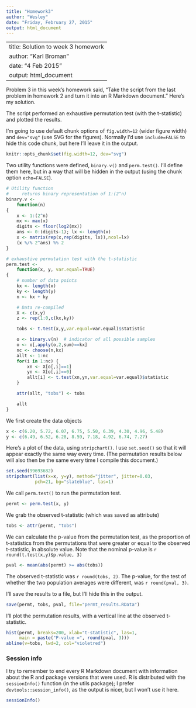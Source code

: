 ```yaml
---
title: "Homework3"
author: "Wesley"
date: "Friday, February 27, 2015"
output: html_document
---
```


---
title: Solution to week 3 homework
author: "Karl Broman"
date: "4 Feb 2015"
output: html_document
---

Problem 3 in this week's homework said, "Take the script from the last
problem in homework 2 and turn it into an R Markdown document." Here's
my solution.

The script performed an exhaustive permutation test
(with the t-statistic) and plotted the results.

I'm going to use default chunk options of `fig.width=12` (wider figure
width) and `dev="svg"` (use SVG for the figures). Normally I'd use
`include=FALSE` to hide this code chunk, but here I'll leave it in the
output.

```r
knitr::opts_chunk$set(fig.width=12, dev="svg")
```

Two utility functions were defined, `binary.v()` and
`perm.test()`. I'll define them here, but in a way that will be hidden
in the output (using the chunk option `echo=FALSE`).

```r
# Utility function
#     returns binary representation of 1:(2^n)
binary.v <-
    function(n)
{
    x <- 1:(2^n)
    mx <- max(x)
    digits <- floor(log2(mx))
    ans <- 0:(digits-1); lx <- length(x)
    x <- matrix(rep(x,rep(digits, lx)),ncol=lx)
    (x %/% 2^ans) %% 2
}

# exhaustive permutation test with the t-statistic
perm.test <-
    function(x, y, var.equal=TRUE)
{
    # number of data points
    kx <- length(x)
    ky <- length(y)
    n <- kx + ky

    # Data re-compiled
    X <- c(x,y)
    z <- rep(1:0,c(kx,ky))

    tobs <- t.test(x,y,var.equal=var.equal)$statistic

    o <- binary.v(n)  # indicator of all possible samples
    o <- o[,apply(o,2,sum)==kx]
    nc <- choose(n,kx)
    allt <- 1:nc
    for(i in 1:nc) {
        xn <- X[o[,i]==1]
        yn <- X[o[,i]==0]
        allt[i] <- t.test(xn,yn,var.equal=var.equal)$statistic
    }

    attr(allt, "tobs") <- tobs

    allt
}
```

We first create the data objects

```r
x <- c(6.20, 5.72, 6.07, 6.75, 5.50, 6.39, 4.30, 4.96, 5.48)
y <- c(6.49, 6.52, 6.28, 8.59, 7.18, 4.92, 6.74, 7.27)
```

Here's a plot of the data, using `stripchart()`. I use `set.seed()` so
that it will appear exactly the same way every time. (The permutation
results below will also then be the same every time I compile this
document.)

```r
set.seed(99693682)
stripchart(list(x=x, y=y), method="jitter", jitter=0.03,
           pch=21, bg="slateblue", las=1)
```

We call `perm.test()` to run the permutation test.

```r
permt <- perm.test(x, y)
```

We grab the observed t-statistic (which was saved as attribute)

```r
tobs <- attr(permt, "tobs")
```

We can calculate the p-value from the permutation test, as the
proportion of t-statistics from the permutations that were greater or
equal to the observed t-statistic, in absolute value.
Note that the nominal p-value is `r round(t.test(x,y)$p.value, 3)`

```r
pval <- mean(abs(permt) >= abs(tobs))
```

The observed t-statistic was `r round(tobs, 2)`. The p-value, for the
test of whether the two population averages were different, was
`r round(pval, 3)`.


I'll save the results to a file, but I'll hide this in the output.

```r
save(permt, tobs, pval, file="permt_results.RData")
```

I'll plot the permutation results, with a vertical line at the
observed t-statistic.

```r
hist(permt, breaks=200, xlab="t-statistic", las=1,
     main = paste("P-value =", round(pval, 3)))
abline(v=tobs, lwd=2, col="violetred")
```

### Session info

I try to remember to end every R Markdown document with information
about the R and package versions that were used. R is distributed with
the `sessionInfo()` function (in the utils package); I prefer
`devtools::session_info()`, as the output is nicer, but I won't use it
here.

```r
sessionInfo()
```
